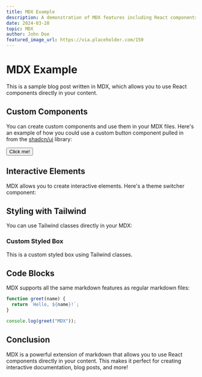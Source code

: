 ```yaml
---
title: MDX Example
description: A demonstration of MDX features including React components and custom styling.
date: 2024-03-28
topic: MDX
author: John Doe
featured_image_url: https://via.placeholder.com/150
---
```


# MDX Example

This is a sample blog post written in MDX, which allows you to use React components directly in your content.

## Custom Components

You can create custom components and use them in your MDX files. Here's an example of how you could use a custom button component pulled in from the [shadcn/ui](https://ui.shadcn.com/) library:

<Button>Click me!</Button>

## Interactive Elements

MDX allows you to create interactive elements. Here's a theme switcher component:

<div className="bg-gray-100 p-2 rounded-xl w-fit">
  <ThemeSwitcher />
</div>

## Styling with Tailwind

You can use Tailwind classes directly in your MDX:

<div className="bg-gray-100 p-6 rounded-xl border">
  <h3 className="text-xl font-semibold mb-2">Custom Styled Box</h3>
  <span className="text-gray-900">
    This is a custom styled box using Tailwind classes.
  </span>
</div>

## Code Blocks

MDX supports all the same markdown features as regular markdown files:

```javascript
function greet(name) {
  return `Hello, ${name}!`;
}

console.log(greet("MDX"));
```

## Conclusion

MDX is a powerful extension of markdown that allows you to use React components directly in your content. This makes it perfect for creating interactive documentation, blog posts, and more!
